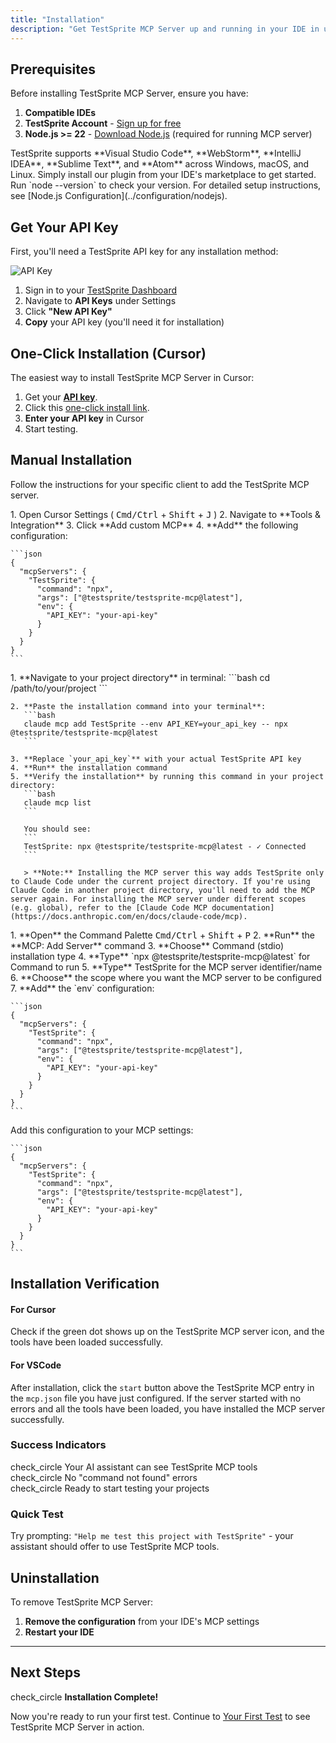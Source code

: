 ```yaml
---
title: "Installation"
description: "Get TestSprite MCP Server up and running in your IDE in under 2 minutes."
---
```


## Prerequisites

Before installing TestSprite MCP Server, ensure you have:

1. **Compatible IDEs**
2. **TestSprite Account** - [Sign up for free](https://www.testsprite.com/auth/cognito/sign-up)
3. **Node.js >= 22** - [Download Node.js](https://nodejs.org/) (required for running MCP server)

<AccordionGroup>
  <Accordion title="Which IDEs and editors does TestSprite support?">
    TestSprite supports **Visual Studio Code**, **WebStorm**, **IntelliJ IDEA**, **Sublime Text**, and **Atom** across Windows, macOS, and Linux. Simply install our plugin from your IDE's marketplace to get started.
  </Accordion>

  <Accordion title="How do I check my Node.js version?">
    Run `node --version` to check your version. For detailed setup instructions, see [Node.js Configuration](../configuration/nodejs).
  </Accordion>
</AccordionGroup>


## Get Your API Key

First, you'll need a TestSprite API key for any installation method:

<Frame>
  <img src="../images/api-key.png" alt="API Key" style={{ width: '100%', height: 'auto', borderRadius: '8px' }} />
</Frame>


1. Sign in to your [TestSprite Dashboard](https://www.testsprite.com/dashboard)
2. Navigate to **API Keys** under Settings
3. Click **"New API Key"**
4. **Copy** your API key (you'll need it for installation)

## One-Click Installation (Cursor)

The easiest way to install TestSprite MCP Server in Cursor:

1. Get your [**API key**](#get-your-api-key). 
2. Click this [one-click install link](cursor://anysphere.cursor-deeplink/mcp/install?name=TestSprite&config=eyJjb21tYW5kIjoibnB4IEB0ZXN0c3ByaXRlL3Rlc3RzcHJpdGUtbWNwQGxhdGVzdCIsImVudiI6eyJBUElfS0VZIjoiIn19).
3. **Enter your API key** in Cursor
4. Start testing.

## Manual Installation

 Follow the instructions for your specific client to add the TestSprite MCP server.

<Tabs>
  <Tab title="Cursor">
     1. Open Cursor Settings ( <kbd>Cmd/Ctrl</kbd> + <kbd>Shift</kbd> + <kbd>J</kbd> )
    2. Navigate to **Tools & Integration**
    3. Click **Add custom MCP**
    4. **Add** the following configuration:

    ```json
    {
      "mcpServers": {
        "TestSprite": {
          "command": "npx",
          "args": ["@testsprite/testsprite-mcp@latest"],
          "env": {
            "API_KEY": "your-api-key"
          }
        }
      }
    }
    ```
  </Tab>

  <Tab title="Claude Code">
    1. **Navigate to your project directory** in terminal:
       ```bash
       cd /path/to/your/project
       ```

    2. **Paste the installation command into your terminal**:
       ```bash
       claude mcp add TestSprite --env API_KEY=your_api_key -- npx @testsprite/testsprite-mcp@latest
       ```

    3. **Replace `your_api_key`** with your actual TestSprite API key
    4. **Run** the installation command
    5. **Verify the installation** by running this command in your project directory:
       ```bash
       claude mcp list
       ```
       
       You should see:
       ```
       TestSprite: npx @testsprite/testsprite-mcp@latest - ✓ Connected
       ```

       > **Note:** Installing the MCP server this way adds TestSprite only to Claude Code under the current project directory. If you're using Claude Code in another project directory, you'll need to add the MCP server again. For installing the MCP server under different scopes (e.g. global), refer to the [Claude Code MCP documentation](https://docs.anthropic.com/en/docs/claude-code/mcp).



  </Tab>

  <Tab title="VSCode">
    1. **Open** the Command Palette <kbd>Cmd/Ctrl</kbd> + <kbd>Shift</kbd> + <kbd>P</kbd>
    2. **Run** the **MCP: Add Server** command
    3. **Choose** Command (stdio) installation type
    4. **Type** `npx @testsprite/testsprite-mcp@latest` for Command to run
    5. **Type** TestSprite for the MCP server identifier/name
    6. **Choose** the scope where you want the MCP server to be configured
    7. **Add** the `env` configuration:

    ```json
    {
      "mcpServers": {
        "TestSprite": {
          "command": "npx",
          "args": ["@testsprite/testsprite-mcp@latest"],
          "env": {
            "API_KEY": "your-api-key"
          }
        }
      }
    }
    ```
  </Tab>

  <Tab title="Other IDEs">
    Add this configuration to your MCP settings:

    ```json
    {
      "mcpServers": {
        "TestSprite": {
          "command": "npx",
          "args": ["@testsprite/testsprite-mcp@latest"],
          "env": {
            "API_KEY": "your-api-key"
          }
        }
      }
    }
    ```
  </Tab>
</Tabs>


## Installation Verification

#### For Cursor
Check if the green dot shows up on the TestSprite MCP server icon, and the tools have been loaded successfully.

#### For VSCode
After installation, click the `start` button above the TestSprite MCP entry in the `mcp.json` file you have just configured. If the server started with no errors and all the tools have been loaded, you have installed the MCP server successfully.

### Success Indicators
<span className="material-icons">check_circle</span> Your AI assistant can see TestSprite MCP tools  
<span className="material-icons">check_circle</span> No "command not found" errors  
<span className="material-icons">check_circle</span> Ready to start testing your projects  

### Quick Test
Try prompting: `"Help me test this project with TestSprite"` - your assistant should offer to use TestSprite MCP tools.

## Uninstallation

To remove TestSprite MCP Server:

1. **Remove the configuration** from your IDE's MCP settings
2. **Restart your IDE**

---

## Next Steps

<span className="material-icons">check_circle</span> **Installation Complete!** 

Now you're ready to run your first test. Continue to [Your First Test](/mcp/quickstart) to see TestSprite MCP Server in action. 